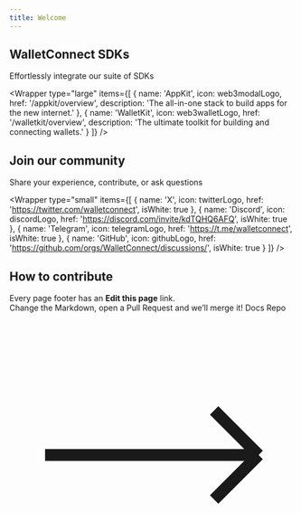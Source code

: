 ```yaml
---
title: Welcome
---
```



<Banner />

<div className="home__divider" />

## WalletConnect SDKs

Effortlessly integrate our suite of SDKs

<Wrapper
  type="large"
  items={[
    {
      name: 'AppKit',
      icon: web3modalLogo,
      href: '/appkit/overview',
      description: 'The all-in-one stack to build apps for the new internet.'
    },
    {
      name: 'WalletKit',
      icon: web3walletLogo,
      href: '/walletkit/overview',
      description: 'The ultimate toolkit for building and connecting wallets.'
    }
  ]}
/>

<div className="home__divider" />

## Join our community

Share your experience, contribute, or ask questions

<Wrapper
  type="small"
  items={[
    {
      name: 'X',
      icon: twitterLogo,
      href: 'https://twitter.com/walletconnect',
      isWhite: true
    },
    {
      name: 'Discord',
      icon: discordLogo,
      href: 'https://discord.com/invite/kdTQHQ6AFQ',
      isWhite: true
    },
    {
      name: 'Telegram',
      icon: telegramLogo,
      href: 'https://t.me/walletconnect',
      isWhite: true
    },
    {
      name: 'GitHub',
      icon: githubLogo,
      href: 'https://github.com/orgs/WalletConnect/discussions/',
      isWhite: true
    }
  ]}
/>

<div className="home__divider" />

## How to contribute

<div className="cloud__wrapper" style={{ padding: '1.67rem' }}>
  Every page footer has an <strong>Edit this page</strong> link.
  <br /> Change the Markdown, open a Pull Request and we’ll merge it!
  <Link to="https://github.com/WalletConnect/walletconnect-docs/" target="_blank">
    Docs Repo
    <svg
      xmlns="http://www.w3.org/2000/svg"
      fill="none"
      viewBox="0 0 24 24"
      strokeWidth={1.5}
      stroke="currentColor"
      height={20}
      width={20}
    >
      <path
        strokeLinecap="round"
        strokeLinejoin="round"
        d="M17.25 8.25L21 12m0 0l-3.75 3.75M21 12H3"
      />
    </svg>
  </Link>
</div>
